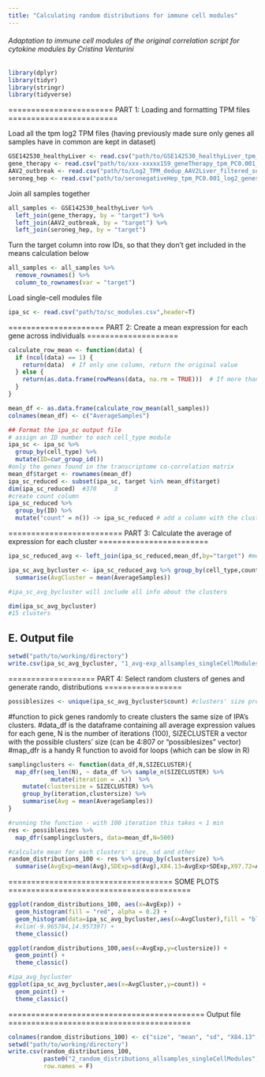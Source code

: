 ---
title: "Calculating random distributions for immune cell modules"
---

###### Adaptation to immune cell modules of the original correlation script for cytokine modules by Cristina Venturini 

```{r}
library(dplyr)
library(tidyr)
library(stringr)
library(tidyverse)
```

======================= PART 1: Loading and formatting TPM files ========================

Load all the tpm log2 TPM files (having previously made sure only genes all samples have in common are kept in dataset) 
```{r}
GSE142530_healthyLiver <- read.csv("path/to/GSE142530_healthyLiver_tpm_PC0.001_log2_genesymbol_dedup_subsetGenes.csv", header=T)
gene_therapy <- read.csv("path/to/xxx-xxxxx159_geneTherapy_tpm_PC0.001_log2_genesymbol_dedup_subsetGenes.csv", header=T)
AAV2_outbreak <- read.csv("path/to/Log2_TPM_dedup_AAV2Liver_filtered_subsetGenes.csv", header=T)
seroneg_hep <- read.csv("path/to/seronegativeHep_tpm_PC0.001_log2_genesymbol_dedup_withoutxxx-xxxxx027_subsetGenes.csv", header=T)
```

Join all samples together
```{r}
all_samples <- GSE142530_healthyLiver %>%
  left_join(gene_therapy, by = "target") %>%
  left_join(AAV2_outbreak, by = "target") %>%
  left_join(seroneg_hep, by = "target")
```


Turn the target column into row IDs, so that they don't get included in the means calculation below
```{r}
all_samples <- all_samples %>%
  remove_rownames() %>%
  column_to_rownames(var = "target")
```


Load single-cell modules file
```{r}
ipa_sc <- read.csv("path/to/sc_modules.csv",header=T) 
```



===================== PART 2: Create a mean expression for each gene across individuals ====================

```{r}
calculate_row_mean <- function(data) {
  if (ncol(data) == 1) {
    return(data)  # If only one column, return the original value
  } else {
    return(as.data.frame(rowMeans(data, na.rm = TRUE)))  # If more than one column, calculate row means
  }
}
```

```{r}
mean_df <- as.data.frame(calculate_row_mean(all_samples))
colnames(mean_df) <- c("AverageSamples")

## Format the ipa_sc output file
# assign an ID number to each cell_type module
ipa_sc <- ipa_sc %>% 
  group_by(cell_type) %>%
  mutate(ID=cur_group_id())
#only the genes found in the transcriptome co-correlation matrix
mean_df$target <- rownames(mean_df)
ipa_sc_reduced <- subset(ipa_sc, target %in% mean_df$target) 
dim(ipa_sc_reduced)  #370     3
#create count column
ipa_sc_reduced %>%
  group_by(ID) %>%
  mutate("count" = n()) -> ipa_sc_reduced # add a column with the cluster size
```


========================= PART 3: Calculate the average of expression for each cluster ========================

```{r}
ipa_sc_reduced_avg <- left_join(ipa_sc_reduced,mean_df,by="target") #merge cluster df with avg by gene

ipa_sc_avg_bycluster <- ipa_sc_reduced_avg %>% group_by(cell_type,count,ID) %>% 
  summarise(AvgCluster = mean(AverageSamples))

#ipa_sc_avg_bycluster will include all info about the clusters 

dim(ipa_sc_avg_bycluster)
#15 clusters 
```

## E. Output file
```{r}
setwd("path/to/working/directory")
write.csv(ipa_sc_avg_bycluster, "1_avg-exp_allsamples_singleCellModules.csv", row.names = F)
```



=================== PART 4: Select random clusters of genes and generate rando, distributions =================

```{r}
possiblesizes <- unique(ipa_sc_avg_bycluster$count) #clusters' size present in IPA
```

#function to pick genes randomly to create clusters the same size of IPA's clusters. 
#data_df is the dataframe containing all average expression values for each gene, N is the number of iterations (100), SIZECLUSTER a vector with the possible clusters' size (can be 4:807 or "possiblesizes" vector)
#map_dfr is a handy R function to avoid for loops (which can be slow in R)
```{r}
samplingclusters <- function(data_df,N,SIZECLUSTER){
  map_dfr(seq_len(N), ~ data_df %>% sample_n(SIZECLUSTER) %>% 
            mutate(iteration = .x))  %>% 
    mutate(clustersize = SIZECLUSTER) %>% 
    group_by(iteration,clustersize) %>% 
    summarise(Avg = mean(AverageSamples))
}
```

```{r}
#running the function - with 100 iteration this takes < 1 min
res <- possiblesizes %>%
  map_dfr(samplingclusters, data=mean_df,N=500)
```
```{r}
#calculate mean for each clusters' size, sd and other 
random_distributions_100 <- res %>% group_by(clustersize) %>% 
  summarise(AvgExp=mean(Avg),SDExp=sd(Avg),X84.13=AvgExp+SDExp,X97.72=AvgExp+2*SDExp,X99.86=AvgExp+3*SDExp) 
```


==================================== SOME PLOTS ========================================

```{r}
ggplot(random_distributions_100, aes(x=AvgExp)) + 
  geom_histogram(fill = "red", alpha = 0.2) +
  geom_histogram(data=ipa_sc_avg_bycluster,aes(x=AvgCluster),fill = "blue", alpha = 0.2) +
  #xlim(-9.965784,14.957397) +
  theme_classic()

ggplot(random_distributions_100,aes(x=AvgExp,y=clustersize)) +
  geom_point() +
  theme_classic()

#ipa_avg_bycluster
ggplot(ipa_sc_avg_bycluster,aes(x=AvgCluster,y=count)) +
  geom_point() +
  theme_classic()
```


=========================================== Output file ========================================

```{r}
colnames(random_distributions_100) <- c("size", "mean", "sd", "X84.13", "X97.72",	"X99.86")
setwd("path/to/working/directory")
write.csv(random_distributions_100,
          paste0("2_random_distributions_allsamples_singleCellModules",Sys.Date(),".csv"),
          row.names = F)
```

























